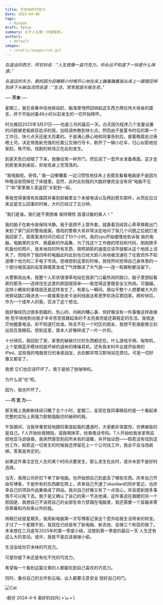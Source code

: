 ```yaml
---
title: 芥末味的巧克力
date: 2025-04-06
tags:
  - Random
draft: false
summary: 关于人生第一次被偷家…
authors:
  - default
images:
  - /static/images/cat.gif
---
```


_在遥远的西方，阿甘妈说：“人生就像一盒巧克力。你永远不知道下一块是什么味道。”_

_在遥远的东方，鹅妈因为目睹鹅小时候开心地在床上蹦着蹦着就从床上一脚踏空摔到床下头破血流而说道：“生活，常常就是乐极生悲。”_

**--- 芥末 ---**

星期三，我在夜幕中往地铁站赶，脑海里悄然回响起这东西方两位伟大母亲的箴言，终于开始对着48小时以前发生的一切开始释怀。

时光推回2025年3月31日——也是三月的最后一天。白天因为程序几个变量设置的问题被老板疯狂批评的我，加班调参数到快七点。然而由于是夏令时后的第一个工作日，快七点天还是大亮着的。于是满心换心地和同事告别后，披着晚霞走过泰晤士河，决定用我新充值的伦敦公交骑行月卡，刷开了一辆小红车，归心似箭地往家赶。殊不知，戏剧的转场正在此刻发生。

到家天色已经暗了下来，我像往常一样开门，然后烧了一壶开水准备煮面。这才走到房里来到桌前，却发现桌上空荡荡的。

“我电脑呢。奇怪。” 我一边嘟囔着 一边习惯性地往床上去摸去看看电脑是不是因为昨晚没收而掉在了床缝里。显然，此时此刻我的大脑好像完全没有将“电脑不见了”和“家里被入室盗窃”关联到一起。

等我觉得事情有些蹊跷并看到邮箱里五个未接电话以及两封房东邮件，从而反应过来这是怎么回事的时候，大约已经过了五分钟。

“我们是谁。我们是不畏困难 保持理性 浪漫过敏的紫人！”

我的脑子在勒令我保持冷静。我于是顾不上穿外套，就裹着羽绒背心草草换鞋出门来到了家门前的警局报案。值班的警察大哥非常淡定地问了我几个问题之后就打发我回家了。距离案发时间已经过了10个小时。我的cpu开始缓慢地告诉我 我的电脑，电脑里的文件、我最新的作品集，为了找这个工作做的项目和代码，刚刚换手机备份的照片，我本地存的所有东西，按照销赃的速度应该早就都从这个地球上消失了。而陪伴了我四年的电脑此时此刻也已经大卸八块地被流通在了伦敦郊外不知道哪个地方的二手电子市场。思绪想到这里的时候，我恍然间觉得自己身体里的一个部分被高温的岩浆吞噬蒸发成了气体飘进了大气层——连一粒碳粉都没留下。

从警察局出来，我整个人形状很潦草地站在我家门口最热闹的路口，脑子里想起看房的那天——选择住在这里的原因很简单——我觉得这里既安全又热闹。可偏偏，这样小概率的事情就还是这样发生了。有那么一瞬间，我似乎整个人想要被大大的地铁站路口吸进去——直接乘坐皮卡迪利线直达希思罗机场买票回家。两秒钟后，作为一个成年人的我，否决了这个想法。

我好像经历过很多倒霉的、伤心的、内耗的糟心事，但好像没有一件事像这样直接地 短平快地刺向我才辛辛苦苦搭建起来的不太完美但是还算稳定的生活。我很迷茫地握着电话，却不知道打给谁。除去不在一个时区的朋友，我想不到谁能够立刻出现在我眼前。想到这里，我本人好像碎成了一片一片的。

十分钟后，我回到了家。家里的破破烂烂的东西都还在。什么游戏手柄，咖啡机，上个星期蓝牙模块彻底坏掉的退休的降噪耳机，还有我本科毕业就开始用的iPad。这些我的电脑昔日的亲密战友，此刻都非常沉默地站在原位。可是一切好像又都变了。

我想 它们也应该吓坏了。我于是拍了拍咖啡机。

为什么说”也“呢。

因为，我也吓坏了。

**---巧 克 力---**

那天晚上我断断续续只睡了五个小时。星期二，呈现在我同事眼前的是一个看起来完整的实际上用强力胶勉强黏住的破碎的我。

午饭期间，当我举重若轻地跟同事提起我的遭遇时，大家都非常震惊，仿佛被偷的是自己。F人开始给我拥抱，请我喝抹茶，给我电话号码。T人开始给我发家用监控地亚马逊链接。我突然感受到前所未有的温暖，并开始设想——假若没有找到这份工作，假若这一切发生的时候我还停留在上一个公司找工作，我会不会当场疯掉。答案是肯定的。

如果这件事注定在人生的某个时间点要发生，那么发生在此时，或许未尝不是好的选择。

当天，我用公司折扣下单了新电脑。也开始想自己到底丢了哪些东西。庆幸自己开始写博客，于是所有的东西都在网上，庆幸自己开通了obsidian的同步笔记，也庆幸自己的项目作品集做成了网站。我对自己好像又有了一点信心，并且感到很多事情不可以拖下去。我于是又确认了自己的第一节吉他课。这件事迫在眉睫的另一个原因是，我想自己不该把自己的全部生命力禁锢在电脑里，我还需要一个容器来寄存屏幕和内存条以外的我。

转眼已经是星期天，我用新电脑第一次写博客记录这个意外给我生活带来的转变。才过了一个星期不到，我现在已经是有了新电脑、新吉他、会弹三个和弦的我了。本来想在三月底写2025年的第一季度小结，没想到第一季度的最后一天 人生还有这么大的变动。或许，我是不是应该谢谢小偷。

生活会给你芥末味的巧克力。

可是你接下来还是有吃不完的巧克力。

希望每一个看到这篇文章的人都能吃到自己喜欢的巧克力。

同时，备份自己的文件到云端，出入都要注意安全 锁好自己的门。


![Cat](/static/images/cat.gif)

-鹅仔
2024-4-6 美好的四月( •̀ ω •́ )




 